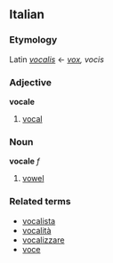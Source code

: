==Italian==
===Etymology===
Latin ''[[vocalis]]'' &larr; ''[[vox]], vocis''
===Adjective===
'''vocale'''

# [[vocal]]

===Noun===
'''vocale''' ''f''

# [[vowel]]

===Related terms===
*[[vocalista]]
*[[vocalità]]
*[[vocalizzare]]
*[[voce]]